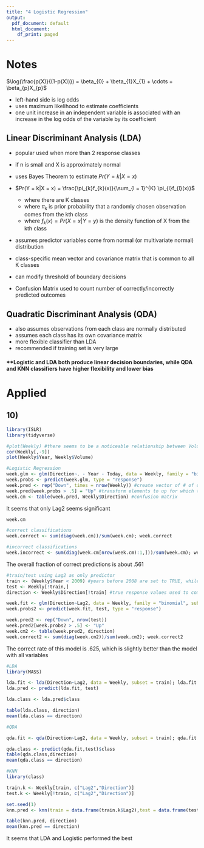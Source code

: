 ```yaml
---
title: "4 Logistic Regression"
output:
  pdf_document: default
  html_document:
    df_print: paged
---
```

# Notes

$\log(\frac{p(X)}{(1-p(X))}) = \beta_{0} + \beta_{1}X_{1} + \cdots + \beta_{p}X_{p}$

* left-hand side is log odds
* uses maximum likelihood to estimate coefficients
* one unit increase in an independent variable is associated with an increase in the log odds of the variable by its coefficient

## **Linear Discriminant Analysis (LDA)**
  + popular used when more than 2 response classes
  + if n is small and X is approximately normal
  + uses Bayes Theorem to estimate $Pr(Y = k|X = x)$
  
* $Pr(Y = k|X = x) = \frac{\pi_{k}f_{k}(x)}{\sum_{l = 1}^{K} \pi_{l}f_{l}(x)}$
  + where there are K classes
  + where $\pi_{k}$ is prior probability that a randomly chosen observation comes from the kth class
  + where $f_{k}(x) = Pr(X=x|Y=y)$ is the density function of X from the kth class

* assumes predictor variables come from normal (or multivariate normal) distribution
* class-specific mean vector and covariance matrix that is common to all K classes
* can modify threshold of boundary decisions
  
* Confusion Matrix used to count number of correctly/incorrectly predicted outcomes

## **Quadratic Discriminant Analysis (QDA)**
  + also assumes observations from each class are normally distributed
  + assumes each class has its own covariance matrix
  + more flexible classifier than LDA
  + recommended if training set is very large
  
#### **Logistic and LDA both produce linear decision boundaries, while QDA and KNN classifiers have higher flexibility and lower bias

# Applied

## 10)
```r
library(ISLR)
library(tidyverse)

#plot(Weekly) #there seems to be a noticeable relationship between Volume and Year
cor(Weekly[,-9])
plot(Weekly$Year, Weekly$Volume)

#Logistic Regression
week.glm <- glm(Direction~. - Year - Today, data = Weekly, family = "binomial"); summary(week.glm)
week.probs <- predict(week.glm, type = "response")
week.pred <- rep("Down", times = nrow(Weekly)) #create vector of # of down elements = Weekly rows
week.pred[week.probs > .5] = "Up" #transform elements to up for which the corresponding prob. is >.5,
week.cm <- table(week.pred, Weekly$Direction) #confusion matrix
```
It seems that only Lag2 seems significant

```r
week.cm

#correct classifications
week.correct <- sum(diag(week.cm))/sum(week.cm); week.correct

#incorrect classifications
week.incorrect <- sum(diag(week.cm[nrow(week.cm):1,]))/sum(week.cm); week.incorrect
```
The overall fraction of correct predictions is about .561

```r
#train/test using Lag2 as only predictor
train <- (Weekly$Year < 2009) #years before 2008 are set to TRUE, while after set to FALSE
test <- Weekly[!train,]
direction <- Weekly$Direction[!train] #true response values used to compare to test data

week.fit <- glm(Direction~Lag2, data = Weekly, family = "binomial", subset = train); summary(week.fit)
week.probs2 <- predict(week.fit, test, type = "response")

week.pred2 <- rep("Down", nrow(test))
week.pred2[week.probs2 > .5] <- "Up"
week.cm2 <- table(week.pred2, direction)
week.correct2 <- sum(diag(week.cm2))/sum(week.cm2); week.correct2
```
The correct rate of this model is .625, which is slightly better than the model with all variables

```r
#LDA
library(MASS)

lda.fit <- lda(Direction~Lag2, data = Weekly, subset = train); lda.fit
lda.pred <- predict(lda.fit, test)

lda.class <- lda.pred$class

table(lda.class, direction)
mean(lda.class == direction)
```

```r
#QDA

qda.fit <- qda(Direction~Lag2, data = Weekly, subset = train); qda.fit

qda.class <- predict(qda.fit,test)$class
table(qda.class,direction)
mean(qda.class == direction)
```
```r
#KNN
library(class)

train.k <- Weekly[train, c("Lag2","Direction")]
test.k <- Weekly[!train, c("Lag2","Direction")] 

set.seed(1)
knn.pred <- knn(train = data.frame(train.k$Lag2),test = data.frame(test.k$Lag2), train.k$Direction, k = 1)

table(knn.pred, direction)
mean(knn.pred == direction)
```
It seems that LDA and Logistic performed the best
